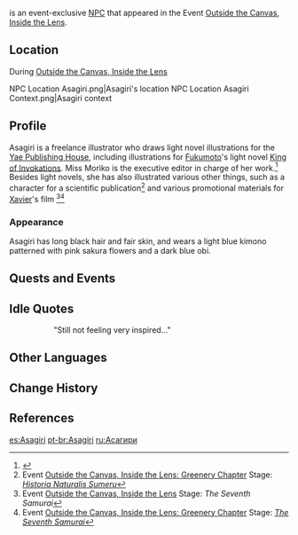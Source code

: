 {{Character Infobox
|type             = Event NPC
|image            = NPC Asagiri.png
|region           = Inazuma
|location         = Inazuma
|affiliation      = 
|title            = Illustrator
|voiceEN          = 
|voiceCN          = 
|voiceJP          = 
}}
{{Lang|'''Asagiri'''|ja=朝霧|ja_rm=Asagiri}} is an event-exclusive [[NPC]] that appeared in the Event [[Outside the Canvas, Inside the Lens]].

==Location==
;During [[Outside the Canvas, Inside the Lens]]
<gallery>
NPC Location Asagiri.png|Asagiri's location
NPC Location Asagiri Context.png|Asagiri context
</gallery>

==Profile==
Asagiri is a freelance illustrator who draws light novel illustrations for the [[Yae Publishing House]], including illustrations for [[Fukumoto (King of Invokations)|Fukumoto]]'s light novel [[King of Invokations (Book)|King of Invokations]]. Miss Moriko is the executive editor in charge of her work.<ref>{{Ref/Quest|Outside the Canvas, Inside the Lens: Greenery Chapter (Quest)}}</ref> Besides light novels, she has also illustrated various other things, such as a character for a scientific publication<ref>Event [[Outside the Canvas, Inside the Lens: Greenery Chapter]] Stage: ''[[Outside the Canvas, Inside the Lens/2022-11-16#Historia Naturalis Sumeru|Historia Naturalis Sumeru]]''</ref> and various promotional materials for [[Xavier]]'s film {{LL|"The Seventh Samurai"|.}}<ref>Event [[Outside the Canvas, Inside the Lens/2022-04-01|Outside the Canvas, Inside the Lens]] Stage: ''The Seventh Samurai''</ref><ref>Event [[Outside the Canvas, Inside the Lens: Greenery Chapter]] Stage: ''[[Outside the Canvas, Inside the Lens/2022-11-16#The Seventh Samurai|The Seventh Samurai]]''</ref>

===Appearance===
Asagiri has long black hair and fair skin, and wears a light blue kimono patterned with pink sakura flowers and a dark blue obi.

==Quests and Events==
{{Quests and Events}}

==Idle Quotes==
{{Dialogue Start}}
:: {{A|VO Asagiri 01.ogg}} "Still not feeling very inspired..."
{{Dialogue End}}

==Other Languages==
{{Other Languages|default_hidden = 1
|en      = Asagiri
|zhs     = 朝雾
|zhs_rm  = Zhāowù{{Assumed}}
|zht     = 朝霧
|zht_rm  = Zhāowù{{Assumed}}
|ja      = 朝霧
|ja_rm   = Asagiri
|ko      = //아사기리//
|es      = Asagiri
|fr      = Asagiri
|ru      = Асагири
|th      = Asagiri
|vi      = Asagiri
|de      = Asagiri
|id      = Asagiri
|pt      = Asagiri
}}

==Change History==
{{Change History|2.6}}

==References==
{{Reflist}}

[[es:Asagiri]]
[[pt-br:Asagiri]]
[[ru:Асагири]]